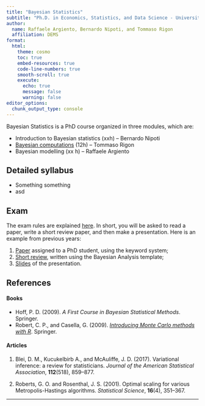 ```yaml
---
title: "Bayesian Statistics"
subtitle: "Ph.D. in Economics, Statistics, and Data Science - University of Milano-Bicocca"
author:
  name: Raffaele Argiento, Bernardo Nipoti, and Tommaso Rigon
  affiliation: DEMS
format:
  html:
    theme: cosmo
    toc: true
    embed-resources: true
    code-line-numbers: true
    smooth-scroll: true
    execute:
      echo: true
      message: false
      warning: false
editor_options: 
  chunk_output_type: console
---
```


Bayesian Statistics is a PhD course organized in three modules, which are:

- Introduction to Bayesian statistics (xxh)  -- Bernardo Nipoti
- [Bayesian computations](https://tommasorigon.github.io/CompStat/)  (12h) -- Tommaso Rigon
- Bayesian modelling (xx h) -- Raffaele Argiento

<!-- ## Prerequisites -->

<!-- It is assumed the knowledge of the following topics: -->

<!--   * Fundamentals of Bayesian statistics. Refer to Chapters 1-5 of Hoff (2009). -->
<!--   * Monte Carlo integration. Refer to Chapter 3 of Robert and Casella (2009), or Chapter 4 of Hoff (2009). -->

<!--    Further preliminary material is available (in Italian) at the website of the course [R for the multivariate statistical analysis](https://tommasorigon.github.io/introR/).  -->

## Detailed syllabus

* Something something
* asd

## Exam

The exam rules are explained [here](exam_rules.pdf). In short, you will be asked to read a paper, write a short review paper, and then make a presentation. Here is an example from previous years:

1. [Paper](AOAP2018.pdf) assigned to a PhD student, using the keyword system;
1. [Short review](ghilotti_review.pdf), written using the Bayesian Analysis template;
1. [Slides](ghilotti_slides.pdf) of the presentation.

## References

#### Books

 * Hoff, P. D. (2009). _A First Course in Bayesian Statistical Methods_. Springer.
 * Robert, C. P., and Casella, G. (2009). [_Introducing Monte Carlo methods with R_](https://link.springer.com/content/pdf/10.1007%2F978-1-4419-1576-4.pdf). Springer.
 

#### Articles

1. Blei, D. M., Kucukelbirb A., and McAuliffe, J. D. (2017). Variational inference: a review for statisticians. *Journal of the American Statistical Association*, **112**(518), 859--877.

1. Roberts, G. O. and Rosenthal, J. S. (2001). Optimal scaling for various Metropolis-Hastings algorithms. *Statistical Science*, **16**(4), 351--367.


------------------------------------------------

